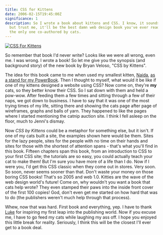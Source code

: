 ```yaml
---
title: CSS for Kittens
date: 2006-02-15T19:45:00Z
significance: 1
description: So I wrote a book about kittens and CSS. I know, it sounds crazy,
  but trust me, it'll be the best damn web design book you've ever read - and
  the only one co-authored by cats.
---
```


[<img src="https://static.flickr.com/32/100230432_38f2166be6_m.jpg" alt="CSS For Kittens" />][1]

So remember that book I'd never write? Looks like we were all wrong, even me. I was wrong. I wrote a book! So let me give you the synopsis (and background story) of the new book by Bryan Veloso, "CSS by Kittens".

The idea for this book came to me when used my smallest kitten, [Naida][2], [as a stand for my PowerBook][3]. Then I thought to myself, what would it be like if one of my kittens designed a website using CSS? Now come on, they're **my** cats, so they better know their CSS. So I sat down with them and held a pow-wow. After feeding them a few times and sitting through a few of their naps, we got down to business. I have to say that it was one of the most trying times of my life, sitting there and showing the cats page after page of wireframes, graphs and balls of yarn. They happened to like the pages where I started mentioning the catnip auction site. I think I fell asleep on the floor, much to Jenni's dismay.

Now _CSS by Kittens_ could be a metaphor for something else, but it isn't. If one of my cats built a site, the examples shown here would be them. Sites for the lazy people, sites for the people with no time on their hands and sites for those with the shortest of attention spans - that's what you'll find in this book. Fifteen chapters span this book, from an introduction to CSS to your first CSS site; the tutorials are so easy, you could actually teach your cat to make them! But I'm sure you have more of a life than I do. Now if I were you, I'd get this CSS classic when they come out in stores. Very soon. So soon, never seems sooner than that. Don't waste your money on those boring CSS books! That's so 2005 and web 1.0. Kitties are the wave of the web design world's future! Come on, why wouldn't you want a book that cats help wrote? They even stamped their paws into the inside front cover of the first 100 copies! God, don't even get me started on how hard that was to do (the publishers weren't much help through that process).

Whew, now that was hard. First book and everything, yep. I have to thank [Luke][4] for inspiring my first leap into the publishing world. Now if you excuse me, I have to go feed my cats while laughing my ass off. I hope you enjoyed this little break for reality. Seriously, I think this will be the closest I'll ever get to a book deal.

[1]: http://www.flickr.com/photos/luxuryluke/100230432
[2]: http://flickr.com/photos/avalonstar/98615174/
[3]: http://www.flickr.com/photos/iceymoon/56348837/
[4]: http://flickr.com/photos/luxuryluke/
